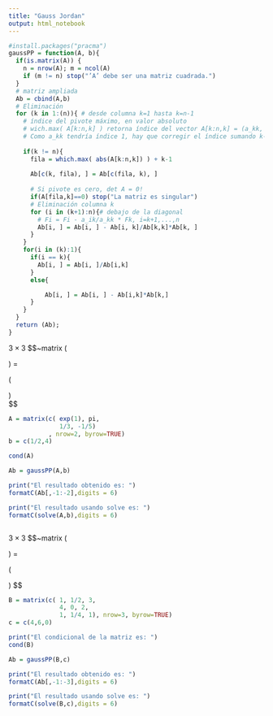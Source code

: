 ```yaml
---
title: "Gauss Jordan"
output: html_notebook
---
```



```r
#install.packages("pracma")
gaussPP = function(A, b){
  if(is.matrix(A)) {
    n = nrow(A); m = ncol(A)
    if (m != n) stop("’A’ debe ser una matriz cuadrada.")
  }
  # matriz ampliada
  Ab = cbind(A,b)
  # Eliminación
  for (k in 1:(n)){ # desde columna k=1 hasta k=n-1
    # índice del pivote máximo, en valor absoluto
    # wich.max( A[k:n,k] ) retorna índice del vector A[k:n,k] = (a_kk, a_(k+1)k,...,a_nk)
    # Como a_kk tendría índice 1, hay que corregir el índice sumando k-1.
    
    if(k != n){
      fila = which.max( abs(A[k:n,k]) ) + k-1
      
      Ab[c(k, fila), ] = Ab[c(fila, k), ]
      
      # Si pivote es cero, det A = 0!
      if(A[fila,k]==0) stop("La matriz es singular")
      # Eliminación columna k
      for (i in (k+1):n){# debajo de la diagonal
        # Fi = Fi - a_ik/a_kk * Fk, i=k+1,...,n
        Ab[i, ] = Ab[i, ] - Ab[i, k]/Ab[k,k]*Ab[k, ]
      }  
    }
    for(i in (k):1){
      if(i == k){
        Ab[i, ] = Ab[i, ]/Ab[i,k]
      }
      else{

          Ab[i, ] = Ab[i, ] - Ab[i,k]*Ab[k,]
      }
    }
  }
  return (Ab);
}
```

$3 \times 3$ $$~matrix
\left( \begin{array}{ccc}
e & \pi\\
\frac{1}{3} & \frac{-1}{5}  \end{array} \right)\ =


\left( \begin{array}{ccc}
\frac{1}{2} \\
4 \end{array} \right)\
$$




```r
A = matrix(c( exp(1), pi, 
              1/3, -1/5)
           , nrow=2, byrow=TRUE)
b = c(1/2,4)

cond(A)

Ab = gaussPP(A,b)

print("El resultado obtenido es: ")
formatC(Ab[,-1:-2],digits = 6)

print("El resultado usando solve es: ")
formatC(solve(A,b),digits = 6)



```


$3 \times 3$ $$~matrix
\left( \begin{array}{ccc}
1 & \frac{1}{2} & 3 \\
4 & 0 & 2 \\
1 & \frac{1}{4} & 1 \end{array} \right)\ =

\left( \begin{array}{ccc}
4\\
6 \\
0\end{array} \right) 
$$


```r
B = matrix(c( 1, 1/2, 3,
              4, 0, 2,
              1, 1/4, 1), nrow=3, byrow=TRUE)
c = c(4,6,0)

print("El condicional de la matriz es: ")
cond(B)

Ab = gaussPP(B,c)

print("El resultado obtenido es: ")
formatC(Ab[,-1:-3],digits = 6)

print("El resultado usando solve es: ")
formatC(solve(B,c),digits = 6)
```

